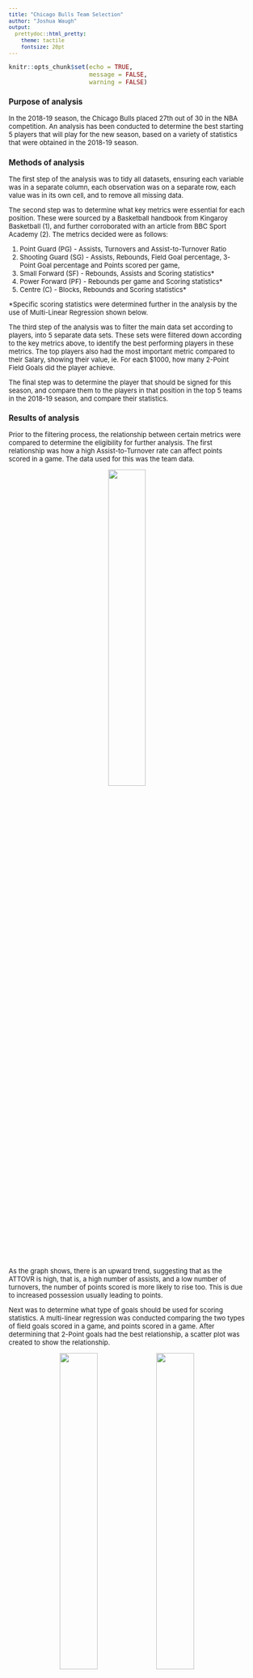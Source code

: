 ```yaml
---
title: "Chicago Bulls Team Selection"
author: "Joshua Waugh"
output: 
  prettydoc::html_pretty:
    theme: tactile
    fontsize: 20pt
---
```


```r
knitr::opts_chunk$set(echo = TRUE,
                      message = FALSE,
                      warning = FALSE)

```

<style type="text/css">

body, td {
   font-size: 13px;
}
code.r{
  font-size: 12px;
}
pre {
  font-size: 12px
}
</style>


### Purpose of analysis

In the 2018-19 season, the Chicago Bulls placed 27th out of 30 in the NBA competition. An analysis has been conducted to determine the best starting 5 players that will play for the new season, based on a variety of statistics that were obtained in the 2018-19 season.

### Methods of analysis

The first step of the analysis was to tidy all datasets, ensuring each variable was in a separate column, each observation was on a separate row, each value was in its own cell, and to remove all missing data. 

The second step was to determine what key metrics were essential for each position. These were sourced by a Basketball handbook from Kingaroy Basketball (1), and further corroborated with an article from BBC Sport Academy (2). The metrics decided were as follows:

1. Point Guard (PG) - Assists, Turnovers and Assist-to-Turnover Ratio
2. Shooting Guard (SG) - Assists, Rebounds, Field Goal percentage, 3-Point Goal percentage and Points scored per game,
3. Small Forward (SF) - Rebounds, Assists and Scoring statistics*
4. Power Forward (PF) - Rebounds per game and Scoring statistics*
5. Centre (C) - Blocks, Rebounds and Scoring statistics*

*Specific scoring statistics were determined further in the analysis by the use of Multi-Linear Regression shown below.

The third step of the analysis was to filter the main data set according to players, into 5 separate data sets. These sets were filtered down according to the key metrics above, to identify the best performing players in these metrics. The top players also had the most important metric compared to their Salary, showing their value, ie. For each $1000, how many 2-Point Field Goals did the player achieve.

The final step was to determine the player that should be signed for this season, and compare them to the players in that position in the top 5 teams in the 2018-19 season, and compare their statistics.

### Results of analysis

Prior to the filtering process, the relationship between certain metrics were compared to determine the eligibility for further analysis. The first relationship was how a high Assist-to-Turnover rate can affect points scored in a game. The data used for this was the team data. 

<center>

![](figs/team_ATTOVR_vs_PTS-per-game.jpeg){width=40%}

</center>

As the graph shows, there is an upward trend, suggesting that as the ATTOVR is high, that is, a high number of assists, and a low number of turnovers, the number of points scored is more likely to rise too. This is due to increased possession usually leading to points.

Next was to determine what type of goals should be used for scoring statistics. A multi-linear regression was conducted comparing the two types of field goals scored in a game, and points scored in a game. After determining that 2-Point goals had the best relationship, a scatter plot was created to show the relationship.

<center>

![](figs/MLR_scoring.jpeg){width=40%} ![](figs/ind_2XP-per-game_vs_PTS-per-game.jpeg){width=40%}

</center>

These graphs both indicate that a large proportion of the team's points originate from 2-Point Goals.

Finally, a graph was drawn to show how frequently goals were scored after rebounds, specifically 2-Point Goals. This type of goal was chosen due to the fact that the ball would most likely been obtained in the key, thus 2-Point goals being the more frequently scored points in that zone.

<center>

![](figs/ind_X2P-per-game_vs_RBG.jpeg){width=40%}

</center>

The trend indicates that as rebounds per game, so does 2-Point goals, following the above hypothesis.

#### Point Guard

After filtering point guard players by those that were above average for assists, below average for turnovers and above average for ATTOVR, the data set was narrowed to the top 9 players. Although the top player, `Tyus Jones` had the best ATTOVR, the player I recommend chosing is `Monte Morris`, due to having a high ATTOVR, and also being quite a strong point scorer, scoring almost double the number of points over the season than Jones. Although shooting is not essential for a Point Guard, it will still be helpful to have a 5th player that is a strong pointscorer. When compared to players in the top 5 teams for ATTOVR, of which is is in one, he is the #1 Point Guard, as well as rating high for AST and Points, and relative to assists, has one of the lowest turnovers. Alongside this, at `$1,349,383`, he is one of the cheapest Point Guards in both the Top 5 teams as well as the top 9 filtered point guards.

#### Shooting Guard

To filter out the best shooting guard players, there were a few metrics that were observed. First was selecting the players that were above average in Field Goal Percentage and 3-Point Percentage. The data was then filtered by above average points per game and rebounds per game, leaving the data with 15 players. Alongside this, a general Points Percentage metric was created to show what percentage of points the player scored overall. The player chosen was `Bradley Beal`. He is the top scorer in points per game statistics, and is ranked high in all other metrics. When compared to the players in the top 5 teams to the points he scores per game, he is the top point scorer, scoring 4 points more per game than the second placed player. He is a more expensive player, at `$25,434,262`, however, due to his great statistics, he should prove beneficial for the team.

#### Small Forward

To determine the player best suited for the small forward position, the metrics that were used to refine the data were rebounds, assists and 2-Point Goals (as per results from the multilinear regression above). Another metric was also created, the Rebound-to-2-Point-Goal (RTPG) Ratio. This was to determine the likelihood a 2-Point Goal being scored off the back of an offensive rebound. After the top 11 players were finalised, `Nicolas Batum` was chosen to be the player we sign. Although he he doesnt have a very high offensive rebound statistic, and subsequently a low RTBG value, he dominates the field in the other rebound and assist stats, is highly ranked in his shooting percentages for all types of goals, and also has the number of points scored in a game. Compared to the top 5 teams, in all metrics, Batum ranks similarly in all rebounds, except for offensive rebounds. In offensive rebounds, he is ranked third. In this data pool, 3 of the overall top 5 teams were included, showing that earning offensive rebounds aren't necessarily a top priority in their game when it comes to scoring points. Due to this, assists per game was the main important metric, as it shows the player's involvement, of which Batum was ranked second in this data pool. With his price at `$24,000,000`, he has an important role in our team, both with his impressive shooting accuracy, ability to obtain defensive rebounds, and his high number of assists.

#### Power Forward

To select the starting power forward player, above average power forwards were filtered by rebounds per game, 2-Point Goal accuracy and the RTPG Ratio. After this process, `John Collins` was chosen as a standout player. Although, according to the RTPG ratio, he is only average, he has the 2nd best 2-Point goal accuracy at `60.9%`, highest count of goals of `410`, and the highest number of rebounds obtained per game of `9.75`. When compared to players in the top 5 teams, Collins is again ranked high for shooting and rebounds, however is around the average for RTPG ratio. At the price of `$2,299,080`, his stats show promising ability, and should be strongly considered for our club.

#### Centre

The selection process of the final position of centres was simple, sorting above average players in blocks, rebounds and 2-Point Goal statistics. Once again, the RTPG Ratio was also used in this position. This process left 11 potential centres to choose from. `Steven Adams` excells in all relevant scoring statistics (Field Goals  and 2-Point Goals), offensive and total rebounds, and the RTPG Ratio, however when it comes to blocking and obtaining defensive rebounds, he is about average in the data pool. Despite this, at just `$24,157,304`, he is a valuable player who should be added to our team. When this player is compared to the centres in the Top 5 teams, he ranks similarly, with high levels in scoring, offensive and total rebounds and RTPG Ratio, and about average in defensive rebounds and blocks.

### Recommendations for the team

According to the above results, the starting team that should be selected is:

* Point Guard - Monte Morris from the Denver Nuggets at $1,349,383 - During training, Morris will require some drills such as the *Machine Gun Passing* drill to reduce his number of turnovers (3).
* Shooting Guard - Bradley Beal from the Washington Wizards at $25,434,262 - During training, Beal would greatly benefit from some drills to improve his 3-Point Goal accuracy such as *Partner Shooting* to increase his potential amount of points per game (4).
* Small Forward - Nicholas Batum from the Charlotte Hornets at $24,000,000 - Similar to Beal, Batum would benefit from *Partner Shooting* style drills to improve his 3-Point Goal accuracy, and a variation for his 2-Point accuracy as well to unlock his full potential.
* Power Forward - John Collins from the Atlanta Hawks at $2,299,080 - Collins is quite a well-rounded Power Forward, but may benefit from a *Partner Shooting* drill. If the coach sees fit, he may also improve his defensive rebound capabilities by use of drills such as *Rotation Rebounding* (5)
* Centre - Steven Adams from the Oklahoma City Thunder at $24,157,304 - During training, Adams should work on his ability to block using drills such as *React and Block* to improve their blocking ability and become a more well rounded centre (6).

Choosing these players will cost the club \$77,240,029 and will leave \$40,759,971 to spend on other 10 remaining players for the roster This will average approximately $4,075,997, which will buy us some very valuable players, as shown in the data extrapolated during this analysis.

### References

1. Kingaroy Basketball. Basketball positions [Internet]. Kingaroy: Kingaroy Amateur Basketball Association; n.d. [cited 2020 April 19]. Available from: https://websites.sportstg.com/get_file.cgi?id=36250836
2. Academy, BBC Sport. Basketball players [Internet]. London: BBC; 2020 [cited 2020 April 19]. Available from: http://news.bbc.co.uk/sportacademy/bsp/hi/basketball/rules/players/html/default.stm
3. Breakthrough Basketball. Machine gun passing [Internet]. Breakthrough Basketball; 2009. [cited 2020 May 2]. Available from: https://www.breakthroughbasketball.com/drills/machinegunpassing.html
4. Andy Hamilton. Grinnell’s 7 drills to improve 3-point shooting [Internet]. Winning Hoops; n.d. [cited 2020 May 4]. Available from: https://winninghoops.com/article/basketball-grinnell-college-3-point-shooting-drills/
5. Coach Mac. 7 Rebounding Drills (Dominate the Rebounding Battle) [Internet]. Basketball for Coaches; 2017. [cited 2020 April 24]. Available from: https://www.basketballforcoaches.com/rebounding-drills/
6. Jeff Haefner. 8 Drills to create a great shot blocker [Internet]. USA Basketball; 2015 [cited 2020 May 14]. Available from: https://www.usab.com/youth/news/2012/04/8drills-to-create-a-great-shot-blocker.aspx
